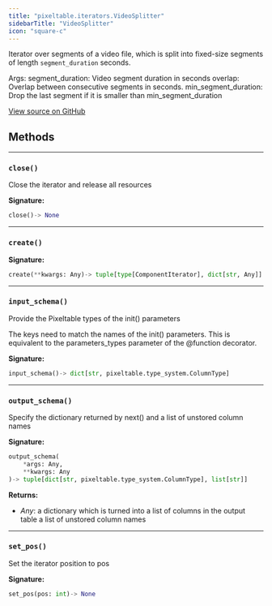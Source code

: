 ```yaml
---
title: "pixeltable.iterators.VideoSplitter"
sidebarTitle: "VideoSplitter"
icon: "square-c"
---
```


Iterator over segments of a video file, which is split into fixed-size segments of length `segment_duration` seconds.

Args: segment_duration: Video segment duration in seconds overlap: Overlap between consecutive segments in seconds. min_segment_duration: Drop the last segment if it is smaller than min_segment_duration


<a href="https://github.com/pixeltable/pixeltable/blob/main/pixeltable/iterators/video.py#L234" target="_blank">View source on GitHub</a>

## Methods


---

### `close()`

Close the iterator and release all resources


**Signature:**

```python
close()-> None
```


---

### `create()`

**Signature:**

```python
create(**kwargs: Any)-> tuple[type[ComponentIterator], dict[str, Any]]
```


---

### `input_schema()`

Provide the Pixeltable types of the init() parameters


The keys need to match the names of the init() parameters. This is equivalent to the parameters_types parameter of the @function decorator.


**Signature:**

```python
input_schema()-> dict[str, pixeltable.type_system.ColumnType]
```


---

### `output_schema()`

Specify the dictionary returned by next() and a list of unstored column names


**Signature:**

```python
output_schema(
    *args: Any,
    **kwargs: Any
)-> tuple[dict[str, pixeltable.type_system.ColumnType], list[str]]
```

**Returns:**

- *Any*: a dictionary which is turned into a list of columns in the output table a list of unstored column names



---

### `set_pos()`

Set the iterator position to pos


**Signature:**

```python
set_pos(pos: int)-> None
```

